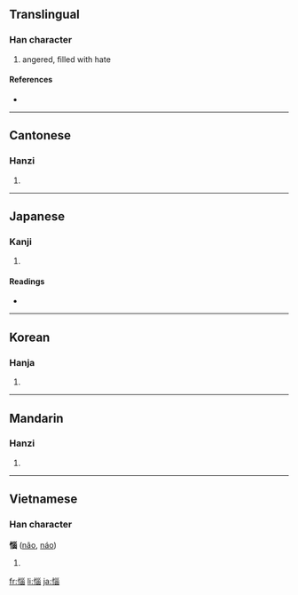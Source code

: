 {{also|悩|恼}}
==Translingual==

===Han character===
{{Han char|rn=61|rad=心|as=09|sn=12|four=9206<sub>3</sub>|canj=心女女田 (PVVW)}}

# angered, filled with hate

====References====
* {{Han ref|kx=0392.240|dkj=10856|dj=0728.080|hdz=42332.160|uh=60F1|ud=24817|bh=B46F|bd=46191}}

----

==Cantonese==

===Hanzi===
{{yue-hanzi|jyut=|y=nou5}}

# {{defn|Cantonese}}

----

==Japanese==

===Kanji===
{{ja-kanji|grade=|rs=心09}}

# {{defn|Japanese}}

====Readings====
* {{ja-readings|on=[[のう]] (nō)|kun=[[なやむ]] (nayamu)}}

----

==Korean==

===Hanja===
{{ko-hanja|hangeul=뇌|eumhun=|rv=noe|mr=noe|y=noy}}

# {{defn|Korean}}

----

==Mandarin==

===Hanzi===
{{cmn-hanzi|sim=恼|pin=[[nǎo]] ([[nao3]])|wg=nao<sup>3</sup>}}

# {{defn|Mandarin}}

----

==Vietnamese==

===Han character===
'''惱''' ([[não]], [[náo]])

# {{defn|Vietnamese}}

[[fr:惱]]
[[li:惱]]
[[ja:惱]]